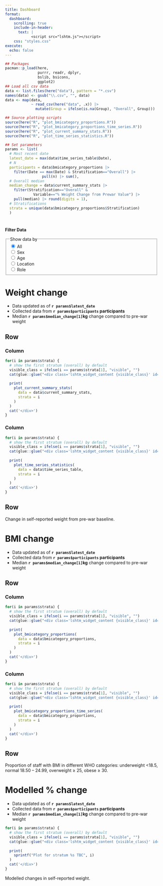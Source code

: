 ```yaml
---
title: Dashboard
format: 
  dashboard:
    scrolling: true
    include-in-header:
      text: |
            <script src="lshtm.js"></script>
    css: "styles.css"
execute: 
  echo: false
---
```


<!-- Setup, no output -->

```r
## Packages
pacman::p_load(here, 
               purrr, readr, dplyr,
               bslib, bsicons, 
               ggplot2)
## Load all csv data
data <- list.files(here("data"), pattern = "*.csv")
names(data) <- gsub("\\.csv", "", data)
data <- map(data,
            ~ read_csv(here("data", .x)) |> 
              mutate(Group = ifelse(is.na(Group), "Overall", Group)))

## Source plotting scripts
source(here("R", "plot_bmicategory_proportions.R"))
source(here("R", "plot_bmicategory_proportions_time_series.R"))
source(here("R", "plot_current_summary_stats.R"))
source(here("R", "plot_time_series_statistics.R"))

## Set parameters
params <- list(
  # Most recent date
  latest_date = max(data$time_series_table$Date),
  # N
  participants = data$bmicategory_proportions |> 
    filter(Date == max(Date) & Stratification=="Overall") |> 
                 pull(n) |> sum(),
  # Overall median
  median_change = data$current_summary_stats |> 
    filter(Stratification=="Overall" & 
             Variable=="% Weight Change from Prewar Value") |> 
    pull(median) |> round(digits = 1),
  # Stratifications
  strata = unique(data$bmicategory_proportions$Stratification)
  )
```

<!-- Global sidebar -->

# {.sidebar}

<!-- Add data filter
 - todo: change to pandoc format
 - todo: fill options automatically or wrap in function
-->
<div class="lshtm_widget_filter">
  <p><strong>Filter Data</strong></p>
  <div class="filter_content">
  <fieldset>
    <legend>Show data by</legend>
    <label>
      <input type="radio" name="data_filter" value="Overall" checked>
      All
    </label><br>
    <label>
      <input type="radio" name="data_filter" value="sex">
      Sex
    </label><br>
    <label>
      <input type="radio" name="data_filter" value="agegroup">
      Age
    </label><br>
    <label>
      <input type="radio" name="data_filter" value="governorate">
      Location
    </label><br>
    <label>
      <input type="radio" name="data_filter" value="role">
      Role
    </label>
  </fieldset>
</div>
</div>

<!-- Dashboard page 1 -->

# Weight change
::: {.card fill="false" title="Key insights"}
- Data updated as of **`r params$latest_date`**
- Collected data from **`r params$participants` participants**
- Median **`r params$median_change[1]`kg** change compared to pre-war weight
:::

## Row

### Column

<!-- Create div for percentage change baseline
  - Could wrap this in function
  - TODO: some cleaning needed
-->
::: {.card .lshtm_widget title="Change from pre-war baseline"}
<!-- Can't set ID or data-widget value in this pandoc-card element, so need another nested div... -->
<div class="lshtm_widget_identifier" id="percentage_change_baseline">
```r
for(i in params$strata) {
  # show the first stratum (overall) by default
  visible_class = ifelse(i == params$strata[1], "visible", "")
  cat(glue::glue("<div class='lshtm_widget_content {visible_class}' id='percentage_change_baseline_{i}'>"))
  
  print(
    plot_current_summary_stats(
      data = data$current_summary_stats,
      strata = i
    )
  )
  cat('</div>')
}
```
</div>
:::

### Column

<!-- Create div for trend over time -->
::: {.card .lshtm_widget title="Trend over time"}
<!-- Can't set ID or data-widget value in this pandoc-card element, so need another nested div... -->
<div class="lshtm_widget_identifier" id="trend_over_time">
```r
for(i in params$strata) {
  # show the first stratum (overall) by default
  visible_class = ifelse(i == params$strata[1], "visible", "")
  cat(glue::glue("<div class='lshtm_widget_content {visible_class}' id='trend_over_time_{i}'>"))
  
  print(
    plot_time_series_statistics(
      data = data$time_series_table,
      strata = i
    )
  )
  cat('</div>')
}
```
</div>
:::

## Row {height=20%}

::: {.card title="Notes"}

Change in self-reported weight from pre-war baseline.

:::

<!-- Dashboard page 2 -->

# BMI change
::: {.card fill="false" title="Key insights"}
- Data updated as of **`r params$latest_date`**
- Collected data from **`r params$participants` participants**
- Median **`r params$median_change[1]`kg** change compared to pre-war weight
:::

## Row

### Column

<!-- Create div for trend over time -->
::: {.card .lshtm_widget title="Change from pre-war baseline"}
<!-- Can't set ID or data-widget value in this pandoc-card element, so need another nested div... -->
<div class="lshtm_widget_identifier" id="baseline_bmi">
```r
for(i in params$strata) {
  # show the first stratum (overall) by default
  visible_class = ifelse(i == params$strata[1], "visible", "")
  cat(glue::glue("<div class='lshtm_widget_content {visible_class}' id='baseline_bmi_{i}'>"))
  
  print(
    plot_bmicategory_proportions(
      data = data$bmicategory_proportions,
      strata = i
    )
  )
  cat('</div>')
}
```
</div>
:::

### Column

<!-- Create div for trend over time -->
::: {.card .lshtm_widget title="Trend over time"}
<!-- Can't set ID or data-widget value in this pandoc-card element, so need another nested div... -->
<div class="lshtm_widget_identifier" id="trends_bmi">
```r
for(i in params$strata) {
  # show the first stratum (overall) by default
  visible_class = ifelse(i == params$strata[1], "visible", "")
  cat(glue::glue("<div class='lshtm_widget_content {visible_class}' id='trends_bmi_{i}'>"))
  
  print(
    plot_bmicategory_proportions_time_series(
      data = data$bmicategory_proportions,
      strata = i
    )
  )
  cat('</div>')
}
```
</div>
:::

## Row {height=20%}

::: {.card title="Notes"}

Proportion of staff with BMI in different WHO categories: underweight <18.5, normal 18.50 – 24.99, overweight ≥ 25, obese ≥ 30.

:::

<!-- Dashboard page 3 -->

# Modelled % change 
::: {.card fill="false" title="Key insights"}
- Data updated as of **`r params$latest_date`**
- Collected data from **`r params$participants` participants**
- Median **`r params$median_change[1]`kg** change compared to pre-war weight
:::

<!-- Create div for trend over time -->
::: {.card .lshtm_widget title="Modelled change in individual weight"}
<!-- Can't set ID or data-widget value in this pandoc-card element, so need another nested div... -->
<div class="lshtm_widget_identifier" id="gam">
```r
for(i in params$strata) {
  # show the first stratum (overall) by default
  visible_class = ifelse(i == params$strata[1], "visible", "")
  cat(glue::glue("<div class='lshtm_widget_content {visible_class}' id='gam_{i}'>"))
  
  print(
    sprintf("Plot for stratum %s TBC", i)
  )
  cat('</div>')
}
```
</div>
:::

::: {.card title="Notes"}

Modelled changes in self-reported weight.

:::
